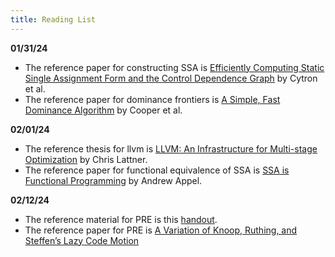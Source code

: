 ```yaml
---
title: Reading List
---
```


**01/31/24**

* The reference paper for constructing SSA is [Efficiently Computing Static Single Assignment Form and the Control Dependence Graph](https://dl.acm.org/doi/10.1145/115372.115320) by Cytron et al.
* The reference paper for dominance frontiers is [A Simple, Fast Dominance Algorithm](http://www.hipersoft.rice.edu/grads/publications/dom14.pdf) by Cooper et al.

**02/01/24**

* The reference thesis for llvm is [LLVM: An Infrastructure for Multi-stage Optimization](https://llvm.org/pubs/2002-12-LattnerMSThesis.pdf) by Chris Lattner.
* The reference paper for functional equivalence of SSA is [SSA is Functional Programming](https://www.cs.princeton.edu/~appel/papers/ssafun.pdf) by Andrew Appel.

**02/12/24**

* The reference material for PRE is this [handout](https://gustavus.edu/academics/departments/mathematics-computer-science-and-statistics/max/courses/S2005/MCS-388/pre.pdf).
* The reference paper for PRE is [A Variation of Knoop, Ruthing, and Steffen's Lazy Code Motion](https://www.cs.utexas.edu/users/pingali/CS380C/2007fa/papers/lcm.pdf)
